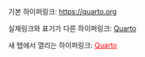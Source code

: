 기본 하이퍼링크: <https://quarto.org>

실제링크와 표기가 다른 하이퍼링크: [Quarto](https://quarto.org)

새 탭에서 열리는 하이퍼링크: [Quarto](https://quarto.org){target="_blank" style="color: red;"}
